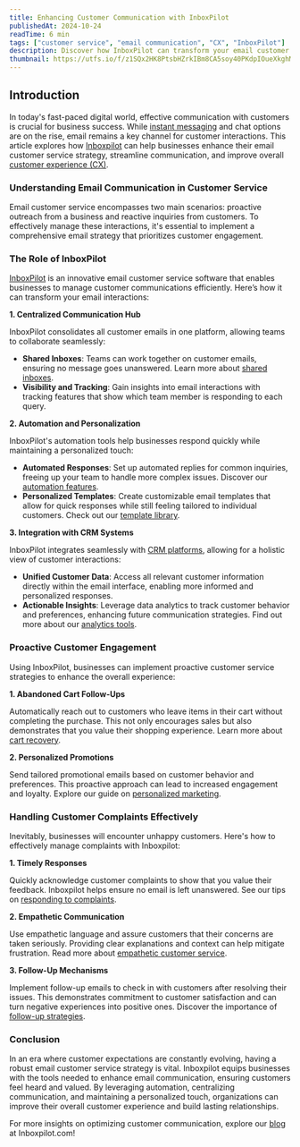 ```yaml
---
title: Enhancing Customer Communication with InboxPilot
publishedAt: 2024-10-24
readTime: 6 min
tags: ["customer service", "email communication", "CX", "InboxPilot"]
description: Discover how InboxPilot can transform your email customer service strategy, streamline communication, and enhance customer experiences through effective email management.
thumbnail: https://utfs.io/f/z1SQx2HK8PtsbHZrkIBm8CA5soy40PKdpIOueXkghMVrxaFl
---
```


## Introduction

In today's fast-paced digital world, effective communication with customers is crucial for business success. While [instant messaging](https://Inboxpilot.co/) and chat options are on the rise, email remains a key channel for customer interactions. This article explores how [Inboxpilot](https://Inboxpilot.co) can help businesses enhance their email customer service strategy, streamline communication, and improve overall [customer experience (CX)](https://Inboxpilot.co).

### Understanding Email Communication in Customer Service

Email customer service encompasses two main scenarios: proactive outreach from a business and reactive inquiries from customers. To effectively manage these interactions, it's essential to implement a comprehensive email strategy that prioritizes customer engagement.

### The Role of InboxPilot

[InboxPilot](https://Inboxpilot.co/features) is an innovative email customer service software that enables businesses to manage customer communications efficiently. Here’s how it can transform your email interactions:

**1. Centralized Communication Hub**

InboxPilot consolidates all customer emails in one platform, allowing teams to collaborate seamlessly:

- **Shared Inboxes**: Teams can work together on customer emails, ensuring no message goes unanswered. Learn more about [shared inboxes](https://Inboxpilot.co/features).
- **Visibility and Tracking**: Gain insights into email interactions with tracking features that show which team member is responding to each query.

**2. Automation and Personalization**

InboxPilot's automation tools help businesses respond quickly while maintaining a personalized touch:

- **Automated Responses**: Set up automated replies for common inquiries, freeing up your team to handle more complex issues. Discover our [automation features](https://Inboxpilot.co/features).
- **Personalized Templates**: Create customizable email templates that allow for quick responses while still feeling tailored to individual customers. Check out our [template library](https://Inboxpilot.co/docs).

**3. Integration with CRM Systems**

InboxPilot integrates seamlessly with [CRM platforms](https://Inboxpilot.co/docs), allowing for a holistic view of customer interactions:

- **Unified Customer Data**: Access all relevant customer information directly within the email interface, enabling more informed and personalized responses.
- **Actionable Insights**: Leverage data analytics to track customer behavior and preferences, enhancing future communication strategies. Find out more about our [analytics tools](https://Inboxpilot.co/analytics).

### Proactive Customer Engagement

Using InboxPilot, businesses can implement proactive customer service strategies to enhance the overall experience:

**1. Abandoned Cart Follow-Ups**

Automatically reach out to customers who leave items in their cart without completing the purchase. This not only encourages sales but also demonstrates that you value their shopping experience. Learn more about [cart recovery](https://Inboxpilot.co/blogs).

**2. Personalized Promotions**

Send tailored promotional emails based on customer behavior and preferences. This proactive approach can lead to increased engagement and loyalty. Explore our guide on [personalized marketing](https://Inboxpilot.co/blogs).

### Handling Customer Complaints Effectively

Inevitably, businesses will encounter unhappy customers. Here's how to effectively manage complaints with Inboxpilot:

**1. Timely Responses**

Quickly acknowledge customer complaints to show that you value their feedback. Inboxpilot helps ensure no email is left unanswered. See our tips on [responding to complaints](https://Inboxpilot.co/support).

**2. Empathetic Communication**

Use empathetic language and assure customers that their concerns are taken seriously. Providing clear explanations and context can help mitigate frustration. Read more about [empathetic customer service](https://Inboxpilot.co/docs).

**3. Follow-Up Mechanisms**

Implement follow-up emails to check in with customers after resolving their issues. This demonstrates commitment to customer satisfaction and can turn negative experiences into positive ones. Discover the importance of [follow-up strategies](https://Inboxpilot.co/support).

### Conclusion

In an era where customer expectations are constantly evolving, having a robust email customer service strategy is vital. Inboxpilot equips businesses with the tools needed to enhance email communication, ensuring customers feel heard and valued. By leveraging automation, centralizing communication, and maintaining a personalized touch, organizations can improve their overall customer experience and build lasting relationships.

For more insights on optimizing customer communication, explore our [blog](https://Inboxpilot.co/blogs) at Inboxpilot.com!
